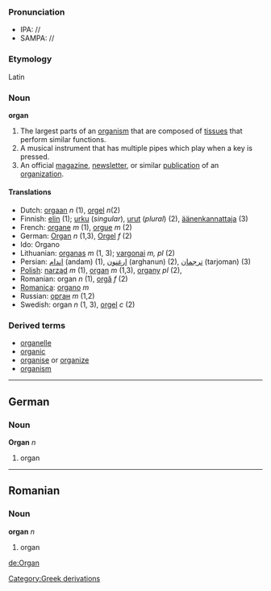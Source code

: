 ===Pronunciation===
*IPA: //
*SAMPA: //

===Etymology===
Latin

=== Noun ===
'''organ'''

#The largest parts of an [[organism]] that are composed of [[tissue]]s that perform similar functions.
#A musical instrument that has multiple pipes which play when a key is pressed.
#An official [[magazine]], [[newsletter]], or similar [[publication]] of an [[organization]].

====Translations====
*Dutch: [[orgaan]] ''n'' (1), [[orgel]] ''n''(2)
*Finnish: [[elin]] (1); [[urku]] (''singular''), [[urut]] (''plural'') (2), [[äänenkannattaja]] (3)
*French: [[organe]] ''m'' (1), [[orgue]] ''m'' (2)
*German: [[Organ]] ''n'' (1,3), [[Orgel]] ''f'' (2)
*Ido: Organo
*Lithuanian: [[organas]] ''m'' (1, 3); [[vargonai]] ''m, pl'' (2)
*Persian: [[اندام]] (andam) (1), [[ارغنون]] (arghanun) (2), [[ترجمان]] (tarjoman) (3)
*[[Polish]]: [[narząd]] ''m'' (1), [[organ]] ''m'' (1,3), [[organy]] ''pl'' (2), 
*Romanian: organ ''n'' (1), [[orgă]] ''f'' (2)
*[[Romanica]]: [[organo]] ''m''
*Russian: [[орган]] ''m'' (1,2)
*Swedish: organ ''n'' (1, 3), [[orgel]] ''c'' (2)

===Derived terms===
* [[organelle]]
* [[organic]]
* [[organise]] or [[organize]]
* [[organism]]

----

==German==

=== Noun ===
'''Organ''' ''n''

# organ

----

==Romanian==

=== Noun ===
'''organ''' ''n''

# organ

[[de:Organ]]
[[Category:Greek derivations]]